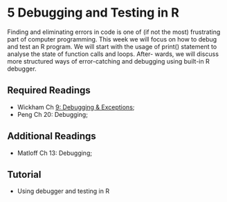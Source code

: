 # 5 Debugging and Testing in R

Finding and eliminating errors in code is one of (if not the most) frustrating part of computer
programming. This week we will focus on how to debug and test an R program. We will start
with the usage of print() statement to analyse the state of function calls and loops. After-
wards, we will discuss more structured ways of error-catching and debugging using built-in
R debugger.

## Required Readings

- Wickham Ch [9: Debugging & Exceptions](http://adv-r.had.co.nz/Exceptions-Debugging.html);
- Peng Ch 20: Debugging;

## Additional Readings

- Matloff Ch 13: Debugging;

## Tutorial

- Using debugger and testing in R
